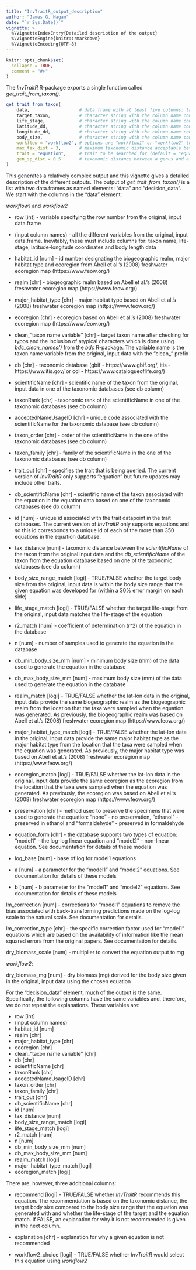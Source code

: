 ```yaml
---
title: "InvTraitR_output_description"
author: "James G. Hagan"
date: "`r Sys.Date()`"
vignette: >
  %\VignetteIndexEntry{Detailed description of the output}
  %\VignetteEngine{knitr::rmarkdown}
  %\VignetteEncoding{UTF-8}
---
```


```r
knitr::opts_chunk$set(
  collapse = TRUE,
  comment = "#>"
)
```

The *InvTraitR* R-package exports a single function called *get_trait_from_taxon()*. 

```r
get_trait_from_taxon(
    data,                   # data.frame with at least five columns: target taxon, life stage, latitude (dd), longitude (dd) and body size (mm) if trait == "equation"
    target_taxon,           # character string with the column name containing the taxon names
    life_stage,             # character string with the column name containing the life stages
    latitude_dd,            # character string with the column name containing the latitude in decimal degrees
    longitude_dd,           # character string with the column name containing the longitude in decimal degrees
    body_size,              # character string with the column name containing the body size data if trait = "equation"
    workflow = "workflow2", # options are "workflow1" or "workflow2" (default = "workflow2)
    max_tax_dist = 3,       # maximum taxonomic distance acceptable between the target and the taxa in the database (default = 3)
    trait = "equation",     # trait to be searched for (default = "equation")
    gen_sp_dist = 0.5       # taxonomic distance between a genus and a species(default = 0.5)
)
```

This generates a relatively complex output and this vignette gives a detailed description of the different outputs. The output of *get_trait_from_taxon()* is a list with two data.frames as named elements: "data" and "decision_data". We start with the columns in the "data" element:

*workflow1* and *workflow2*

+ row [int] - variable specifying the row number from the original, input data.frame

+ (input column names) - all the different variables from the original, input data.frame. Inevitably, these must include columns for: taxon name, life-stage, latitude-longitude coordinates and body length data

+ habitat_id [num] - id number designating the biogeographic realm, major habitat type and ecoregion from Abell et al.'s (2008) freshwater ecoregion map (https://www.feow.org/)

+ realm [chr] - biogeographic realm based on Abell et al.'s (2008) freshwater ecoregion map (https://www.feow.org/)

+ major_habitat_type [chr] - major habitat type based on Abell et al.'s (2008) freshwater ecoregion map (https://www.feow.org/)

+ ecoregion [chr] - ecoregion based on Abell et al.'s (2008) freshwater ecoregion map (https://www.feow.org/)

+ clean_"taxon name variable" [chr] - target taxon name after checking for typos and the inclusion of atypical characters which is done using *bdc_clean_names()* from the *bdc* R-package. The variable name is the taxon name variable from the original, input data with the "clean_" prefix

+ db [chr] - taxonomic database (gbif - https://www.gbif.org/, itis - https://www.itis.gov/ or col - https://www.catalogueoflife.org/)

+ scientificName [chr] - scientific name of the taxon from the original, input data in one of the taxonomic databases (see db column)

+ taxonRank [chr] - taxonomic rank of the scientificName in one of the taxonomic databases (see db column)

+ acceptedNameUsageID [chr] - unique code associated with the scientificName for the taxonomic database (see db column)

+ taxon_order [chr] - order of the scientificName in the one of the taxonomic databases (see db column)

+ taxon_family [chr] - family of the scientificName in the one of the taxonomic databases (see db column)

+ trait_out [chr] - specifies the trait that is being queried. The current version of *InvTraitR* only supports "equation" but future updates may include other traits.

+ db_scientificName [chr] - scientific name of the taxon associated with the equation in the equation data based on one of the taxonomic databases (see db column)

+ id [num] - unique id associated with the trait datapoint in the trait databases. The current version of *InvTraitR* only supports equations and so this id corresponds to a unique id of each of the more than 350 equations in the equation database.

+ tax_distance [num] - taxonomic distance between the *scientificName* of the taxon from the original input data and the *db_scientificName* of the taxon from the equation database based on one of the taxonomic databases (see db column)

+ body_size_range_match [logi] - TRUE/FALSE whether the target body size from the original, input data is within the body size range that the given equation was developed for (within a 30% error margin on each side)

+ life_stage_match [logi] - TRUE/FALSE whether the target life-stage from the original, input data matches the life-stage of the equation

+ r2_match [num] - coefficient of determination (r^2) of the equation in the database

+ n [num] - number of samples used to generate the equation in the database

+ db_min_body_size_mm [num] - minimum body size (mm) of the data used to generate the equation in the database

+ db_max_body_size_mm [num] - maximum body size (mm) of the data used to generate the equation in the database

+ realm_match [logi] - TRUE/FALSE whether the lat-lon data in the original, input data provide the same biogeographic realm as the biogeographic realm from the location that the taxa were sampled when the equation was generated. As previously, the biogeographic realm was based on Abell et al.'s (2008) freshwater ecoregion map (https://www.feow.org/)

+ major_habitat_type_match [logi] - TRUE/FALSE whether the lat-lon data in the original, input data provide the same major habitat type as the major habitat type from the location that the taxa were sampled when the equation was generated. As previously, the major habitat type was based on Abell et al.'s (2008) freshwater ecoregion map (https://www.feow.org/)

+ ecoregion_match [logi] - TRUE/FALSE whether the lat-lon data in the original, input data provide the same ecoregion as the ecoregion from the location that the taxa were sampled when the equation was generated. As previously, the ecoregion was based on Abell et al.'s (2008) freshwater ecoregion map (https://www.feow.org/)

+ preservation [chr] - method used to preserve the specimens that were used to generate the equation: "none" - no preservation, "ethanol" - preserved in ethanol and "formaldehyde" - preserved in formaldehyde

+ equation_form [chr] - the database supports two types of equation: "model1" - the log-log linear equation and "model2" - non-linear equation. See documentation for details of these models

+ log_base [num] - base of log for model1 equations

+ a [num] - a parameter for the "model1" and "model2" equations. See documentation for details of these models

+ b [num] - b parameter for the "model1" and "model2" equations. See documentation for details of these models

lm_corrrection [num] - corrections for "model1" equations to remove the bias associated with back-transforming predictions made on the log-log scale to the natural scale. See documentation for details.

lm_correction_type [chr] - the specific correction factor used for "model1" equations which are based on the availability of information like the mean squared errors from the original papers. See documentation for details.

dry_biomass_scale [num] - multiplier to convert the equation output to mg

*workflow2*:

dry_biomass_mg [num] - dry biomass (mg) derived for the body size given in the original, input data using the chosen equation


For the "decision_data" element, much of the output is the same. Specifically, the following columns have the same variables and, therefore, we do not repeat the explanations. These variables are:

+ row [int]
+ (input column names)
+ habitat_id [num]
+ realm [chr]
+ major_habitat_type [chr]
+ ecoregion [chr]
+ clean_"taxon name variable" [chr]
+ db [chr]
+ scientificName [chr]
+ taxonRank [chr]
+ acceptedNameUsageID [chr]
+ taxon_order [chr]
+ taxon_family [chr]
+ trait_out [chr]
+ db_scientificName [chr]
+ id [num]
+ tax_distance [num]
+ body_size_range_match [logi]
+ life_stage_match [logi]
+ r2_match [num]
+ n [num] 
+ db_min_body_size_mm [num]
+ db_max_body_size_mm [num]
+ realm_match [logi]
+ major_habitat_type_match [logi]
+ ecoregion_match [logi]

There are, however, three additional columns:

+ recommend [logi] - TRUE/FALSE whether *InvTraitR* recommends this equation. The recommendation is based on the taxonomic distance, the target body size compared to the body size range that the equation was generated with and whether the life-stage of the target and the equation match. If FALSE, an explanation for why it is not recommended is given in the next column.

+ explanation [chr] - explanation for why a given equation is not recommended

+ workflow2_choice [logi] - TRUE/FALSE whether *InvTraitR* would select this equation using *workflow2* 

